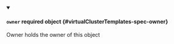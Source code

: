 


<details className="config-field" data-expandable="true" open>
<summary>

#### `owner` <span className="config-field-required" data-required="false">required</span> <span className="config-field-type">object</span> <span className="config-field-default"></span> <span className="config-field-enum"></span> {#virtualClusterTemplates-spec-owner}

Owner holds the owner of this object

</summary>

<PartialOwnerreference />


</details>
